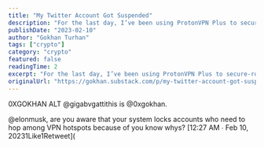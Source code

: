 ```yaml
---
title: "My Twitter Account Got Suspended"
description: "For the last day, I’ve been using ProtonVPN Plus to secure-root route my connection because I was not able to access Twitter, and several crypto-related websites such as Zerion, and Messari from Istanbul."
publishDate: "2023-02-10"
author: "Gokhan Turhan"
tags: ["crypto"]
category: "crypto"
featured: false
readingTime: 2
excerpt: "For the last day, I’ve been using ProtonVPN Plus to secure-root route my connection because I was not able to access Twitter, and several crypto-related websites such as Zerion, and Messari from..."
originalUrl: "https://gokhan.substack.com/p/my-twitter-account-got-suspended"
---
```


0XGOKHAN ALT @gigabvgattithis is @0xgokhan.

@elonmusk, are you aware that your system locks accounts who need to hop among VPN hotspots because of you know whys? [12:27 AM ∙ Feb 10, 20231Like1Retweet](

<TwitterEmbed url="https://twitter.com/i/status/1623841145007505409" />

